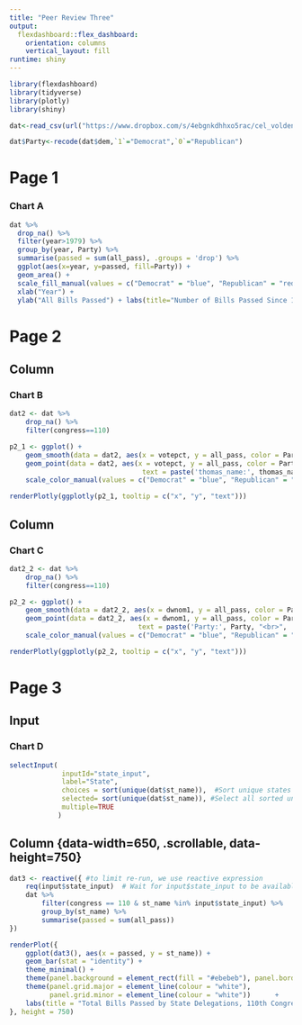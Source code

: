 ```yaml
---
title: "Peer Review Three"
output: 
  flexdashboard::flex_dashboard:
    orientation: columns
    vertical_layout: fill
runtime: shiny
---
```


```r
library(flexdashboard)
library(tidyverse)
library(plotly)
library(shiny)

dat<-read_csv(url("https://www.dropbox.com/s/4ebgnkdhhxo5rac/cel_volden_wiseman%20_coursera.csv?raw=1"))

dat$Party<-recode(dat$dem,`1`="Democrat",`0`="Republican")
```

Page 1
======

### Chart A


```r
dat %>%
  drop_na() %>%
  filter(year>1979) %>%
  group_by(year, Party) %>%
  summarise(passed = sum(all_pass), .groups = 'drop') %>%
  ggplot(aes(x=year, y=passed, fill=Party)) + 
  geom_area() +
  scale_fill_manual(values = c("Democrat" = "blue", "Republican" = "red")) +
  xlab("Year") + 
  ylab("All Bills Passed") + labs(title="Number of Bills Passed Since 1980")
```

Page 2
======

Column {data-width=350}
-------------------------------------

### Chart B

```r
dat2 <- dat %>%
    drop_na() %>%
    filter(congress==110)

p2_1 <- ggplot() + 
    geom_smooth(data = dat2, aes(x = votepct, y = all_pass, color = Party)) +
    geom_point(data = dat2, aes(x = votepct, y = all_pass, color = Party, 
                                 text = paste('thomas_name:', thomas_name, "<br>", 'Party:', Party))) + 
    scale_color_manual(values = c("Democrat" = "blue", "Republican" = "red")) + labs(title = "Passage and Vote Pct., 110th Congress", x = "Vote Pct.", y = "All Pass")

renderPlotly(ggplotly(p2_1, tooltip = c("x", "y", "text")))
```

Column {data-width=350} 
-------------------------------------

### Chart C

```r
dat2_2 <- dat %>%
    drop_na() %>%
    filter(congress==110)

p2_2 <- ggplot() + 
    geom_smooth(data = dat2_2, aes(x = dwnom1, y = all_pass, color = Party), method = "lm") +
    geom_point(data = dat2_2, aes(x = dwnom1, y = all_pass, color = Party, 
                                text = paste('Party:', Party, "<br>", 'thomas_name:', thomas_name))) + 
    scale_color_manual(values = c("Democrat" = "blue", "Republican" = "red")) + labs(title = "Passage and Ideology, 110th Congress", x = "DW Nominate.", y = "All Pass")

renderPlotly(ggplotly(p2_2, tooltip = c("x", "y", "text")))
```

Page 3
======

Input {.sidebar}
-------------------------------------

### Chart D

```r
selectInput(
             inputId="state_input",
             label="State",
             choices = sort(unique(dat$st_name)),  #Sort unique states alphabetically
             selected= sort(unique(dat$st_name)), #Select all sorted unique states, this will select ALL states by default
             multiple=TRUE
            )
```

Column {data-width=650, .scrollable, data-height=750}
-------------------------------------

```r

dat3 <- reactive({ #to limit re-run, we use reactive expression
    req(input$state_input)  # Wait for input$state_input to be available, that's why we use req()
    dat %>%
        filter(congress == 110 & st_name %in% input$state_input) %>%   # Use input$state_input within reactive context
        group_by(st_name) %>%
        summarise(passed = sum(all_pass))
})

renderPlot({
    ggplot(dat3(), aes(x = passed, y = st_name)) +
    geom_bar(stat = "identity") +
    theme_minimal() +
    theme(panel.background = element_rect(fill = "#ebebeb"), panel.border = element_rect(fill = NA, color = "#ebebeb", size = 1)) +
    theme(panel.grid.major = element_line(colour = "white"),
          panel.grid.minor = element_line(colour = "white"))      +
    labs(title = "Total Bills Passed by State Delegations, 110th Congress", x = "Total Bills Passed Per State", y = "State Name")
}, height = 750)
```

